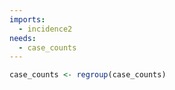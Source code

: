 ```yaml
---
imports:
  - incidence2
needs:
  - case_counts
---
```


```r
case_counts <- regroup(case_counts)
```
